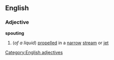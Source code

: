 ==English==
===Adjective===
'''spouting'''
#(''of a liquid'') [[propelled]] in a [[narrow]] [[stream]] or [[jet]]
[[Category:English adjectives]]